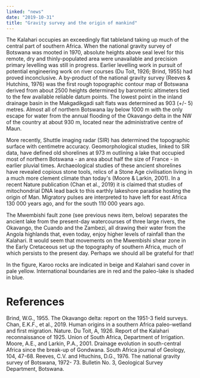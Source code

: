 ```yaml
---
linked: "news"
date: "2019-10-31"
title: "Gravity survey and the origin of mankind"
---
```


The Kalahari occupies an exceedingly flat tableland taking up much of the
central part of southern  Africa. When the national gravity survey of Botswana
was mooted in 1970, absolute heights  above seal level for this remote, dry and
thinly-populated area were unavailable and precision  primary levelling was
still in progress. Earlier levelling work in pursuit of potential engineering
work on river courses (Du Toit, 1926; Brind, 1955) had proved inconclusive. A
by-product of the  national gravity survey (Reeves & Hutchins, 1976) was the
first rough topographic contour map of  Botswana derived from about 2500 heights
determined by barometric altimeters tied to the few  available reliable datum
points. The lowest point in the inland drainage basin in the Makgadikgadi  salt
flats was determined as 903 (+/- 5) metres. Almost all of northern Botswana lay
below 1000  m with the only escape for water from the annual flooding of the
Okavango delta in the NW of the  country at about 930 m, located near the
administrative centre of Maun.

More recently, Shuttle imaging radar (SIR) has determined the topographic
surface with  centimetre accuracy. Geomorphological studies, linked to SIR data,
have defined old shorelines at  973 m outlining a lake that occupied most of
northern Botswana - an area about half the size of  France - in earlier pluvial
times. Archaeological studies of these ancient shorelines have revealed  copious
stone tools, relics of a Stone Age civilisation living in a much more clement
climate than  today's (Moore & Larkin, 2001). In a recent Nature publication
(Chan et al., 2019) it is claimed  that studies of mitochondrial DNA lead back
to this earthly lakeshore paradise hosting the origin of  Man. Migratory pulses
are interpreted to have left for east Africa 130 000 years ago, and for the
south 110 000 years ago.

The Mwembishi fault zone (see previous news item, below) separates the ancient
lake from the  present-day watercourses of three large rivers, the Okavango, the
Cuando and the Zambezi, all  drawing their water from the Angola highlands that,
even today, enjoy higher levels of rainfall than  the Kalahari. It would seem
that movements on the Mwembishi shear zone in the Early  Cretaceous set up the
topography of southern Africa, much of which persists to the present  day.
Perhaps we should all be grateful for that!

In the figure, Karoo rocks are indicated in beige and Kalahari sand cover in
pale  yellow. International boundaries are in red and the paleo-lake is shaded
in blue.

<PublishDate />

# References

<Reference link="https://doi.org/10.1038/s41586-019-1714-1">
Brind, W.G., 1955. The Okavango delta: report on the 1951-3 field surveys.
Chan, E.K.F., et al., 2019. Human origins in a southern Africa paleo-wetland and
first migration. Nature.
</Reference>
<Reference>
Du Toit, A, 1926. Report of the Kalahari reconnaissance of 1925. Union of South
Africa, Department of Irrigation.
</Reference>
<Reference>
Moore, A.E., and Larkin, P.A., 2001. Drainage evolution in south-central Africa
since the break-up of Gondwana. South Africa journal of Geology, 104, 47-68.
</Reference>
<Reference>
Reeves, C.V. and Htuchins, D.G., 1976. The national gravity survey of Botswana,
1972- 73. Bulletin No. 3, Geological Survey Department, Botswana.
</Reference>
